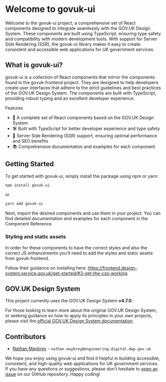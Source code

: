 
<Meta title="Docs/Introduction"/>

# Welcome to govuk-ui

Welcome to the govuk-ui project, a comprehensive set of React components designed to integrate seamlessly with the GOV.UK Design System.
These components are built using TypeScript, ensuring type safety and compatibility with modern development tools. With support for Server Side Rendering (SSR), the govuk-ui library makes it easy to create consistent and accessible web applications for UK government services.

## What is govuk-ui?
govuk-ui is a collection of React components that mirror the components found in the govuk-frontend project. They are designed to help developers create user interfaces that adhere to the strict guidelines and best practices of the GOV.UK Design System. The components are built with TypeScript, providing robust typing and an excellent developer experience.

Features
- 🧩 A complete set of React components based on the GOV.UK Design System
- 🛠️ Built with TypeScript for better developer experience and type safety
- 🚀 Server Side Rendering (SSR) support, ensuring optimal performance and SEO benefits
- 📚 Comprehensive documentation and examples for each component

## Getting Started
To get started with govuk-ui, simply install the package using npm or yarn:

```bash
npm install govuk-ui
```
or

```bash
yarn add govuk-ui
```

Next, import the desired components and use them in your project. You can find detailed documentation and examples for each component in the Component Reference.

### Styling and static assets

In order for these components to have the correct styles and also the correct JS enhancements you'll need to
add the styles and static assets from govuk-frontend.

Follow their guidance on installing here:
https://frontend.design-system.service.gov.uk/get-started/#3-get-the-css-working

## GOV.UK Design System
This project currently uses the GOV.UK Design System **v4.7.0**.

For those looking to learn more about the original GOV.UK Design System, or seeking guidance on how to apply its principles in your own projects, please visit the [official GOV.UK Design System documentation](https://design-system.service.gov.uk/).

## Contributors
- [Nathan Maybrey](github.com/nathan-maybrey) - `nathan.maybrey@engineering.digital.dwp.gov.uk`

We hope you enjoy using govuk-ui and find it helpful in building accessible, consistent, and high-quality web applications for UK government services. If you have any questions or suggestions, please don't hesitate to [open an issue](https://github.com/govuk-ui/govuk-ui/issues) on our GitHub repository. Happy coding!
